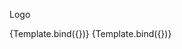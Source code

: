 
<Meta title="branding/AppLogo" component={AppLogo}/>


Logo

<Canvas>
    <Story
        name="Normal"
        args={{
        }}
    >
        {Template.bind({})}
    </Story>
</Canvas>

<Canvas>
    <Story
        name="Vertical"
        args={{
            vertical: true
        }}
    >
        {Template.bind({})}
    </Story>
</Canvas>
